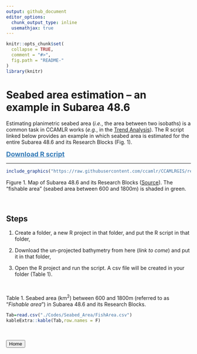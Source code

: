 ```yaml
---
output: github_document
editor_options: 
  chunk_output_type: inline
  usemathjax: true
---
```


<!-- File.md is generated from File.Rmd. Please edit that file -->

```r
knitr::opts_chunk$set(
  collapse = TRUE,
  comment = "#>",
  fig.path = "README-"
)
library(knitr)
```


# Seabed area estimation -- an example in Subarea 48.6

Estimating planimetric seabed area (*i.e.*, the area between two isobaths) is a common
task in CCAMLR works (*e.g.*, in the [Trend Analysis](https://fishdocs.ccamlr.org/TrendAnalysis_2024.html)).
The R script linked below provides an example in which seabed area is estimated for the entire Subarea 48.6 
and its Research Blocks (Fig. 1).

<a href="./Codes/Seabed_Area/seabed_area_code.R" style="font-size: 18px; color: #337ab7; font-weight: bold">Download R script</a>

------------------------------------------------------------------------


```r
include_graphics("https://raw.githubusercontent.com/ccamlr/CCAMLRGIS/refs/heads/master/Basemaps/Map_Area_486.png")
```

Figure 1. Map of Subarea 48.6 and its Research Blocks ([Source](https://github.com/ccamlr/CCAMLRGIS/blob/master/Basemaps/Basemaps.md#basemaps)). The "fishable area" (seabed area between 600 and 1800m) is shaded in green.


<br>

## Steps

1. Create a folder, a new R project in that folder, and put the R script in that folder,

2. Download the un-projected bathymetry from here (*link to come*) and put it in that folder,

3. Open the R project and run the script. A csv file will be created in your folder (Table 1).

<br>

Table 1. Seabed area (km$^2$) between 600 and 1800m (referred to as "*Fishable area*") in Subarea 48.6 and its Research Blocks.
```r
Tab=read.csv("./Codes/Seabed_Area/FishArea.csv")
kableExtra::kable(Tab,row.names = F)
```


<br>


<form action="./">
    <input type="submit" value="Home" />
</form>
